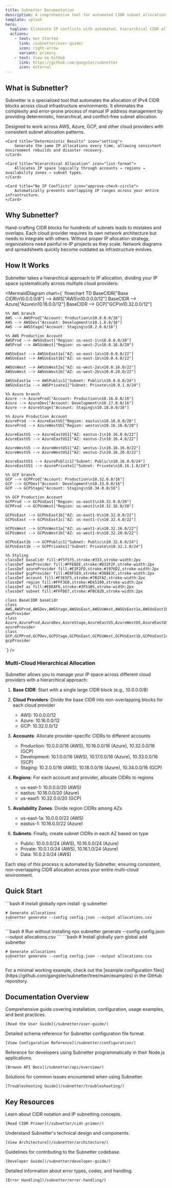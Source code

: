 ```yaml
---
title: Subnetter Documentation
description: A comprehensive tool for automated CIDR subnet allocation across cloud infrastructure
template: splash
hero:
  tagline: Eliminate IP conflicts with automated, hierarchical CIDR allocation
  actions:
    - text: Get Started
      link: /subnetter/user-guide/
      icon: right-arrow
      variant: primary
    - text: View on GitHub
      link: https://github.com/gangster/subnetter
      icon: external
---
```



## What is Subnetter?

Subnetter is a specialized tool that automates the allocation of IPv4 CIDR blocks across cloud infrastructure environments. It eliminates the complexity and error-prone process of manual IP address management by providing deterministic, hierarchical, and conflict-free subnet allocation.

<CardGrid>
	<Card title="Multi-Cloud Support" icon="cloud-download">
		Designed to work across AWS, Azure, GCP, and other cloud providers with consistent subnet allocation patterns.
	</Card>

	<Card title="Deterministic Results" icon="setting">
		Generate the same IP allocations every time, allowing consistent environment rebuilds and disaster recovery.
	</Card>

	<Card title="Hierarchical Allocation" icon="list-format">
		Allocates IP space logically through accounts → regions → availability zones → subnet types.
	</Card>

	<Card title="No IP Conflicts" icon="approve-check-circle">
		Automatically prevents overlapping IP ranges across your entire infrastructure.
	</Card>
</CardGrid>

## Why Subnetter?

<CardGrid>
  <Card title="Manual allocation is error-prone" icon="warning">
    Hand-crafting CIDR blocks for hundreds of subnets leads to mistakes and overlaps.
  </Card>
  <Card title="Complex multi-cloud environments" icon="puzzle">
    Each cloud provider requires its own network architecture but needs to integrate with others.
  </Card>
  <Card title="Growing organizations need planning" icon="rocket">
    Without proper IP allocation strategy, organizations need painful re-IP projects as they scale.
  </Card>
  <Card title="Documentation becomes outdated" icon="document">
    Network diagrams and spreadsheets quickly become outdated as infrastructure evolves.
  </Card>
</CardGrid>

## How It Works

Subnetter takes a hierarchical approach to IP allocation, dividing your IP space systematically across multiple cloud providers:

<MermaidDiagram chart={`
flowchart TD
    BaseCIDR["Base CIDR\n10.0.0.0/8"] --> AWS["AWS\n10.0.0.0/12"]
    BaseCIDR --> Azure["Azure\n10.16.0.0/12"]
    BaseCIDR --> GCP["GCP\n10.32.0.0/12"]
    
    %% AWS branch
    AWS --> AWSProd["Account: Production\n10.0.0.0/16"]
    AWS --> AWSDev["Account: Development\n10.1.0.0/16"]
    AWS --> AWSStage["Account: Staging\n10.2.0.0/16"]
    
    %% AWS Production Account
    AWSProd --> AWSUsEast["Region: us-east-1\n10.0.0.0/20"]
    AWSProd --> AWSUsWest["Region: us-west-2\n10.0.16.0/20"]
    
    AWSUsEast --> AWSUsEast1a["AZ: us-east-1a\n10.0.0.0/22"]
    AWSUsEast --> AWSUsEast1b["AZ: us-east-1b\n10.0.4.0/22"]
    
    AWSUsWest --> AWSUsWest2a["AZ: us-west-2a\n10.0.16.0/22"]
    AWSUsWest --> AWSUsWest2b["AZ: us-west-2b\n10.0.20.0/22"]
    
    AWSUsEast1a --> AWSPublic1["Subnet: Public\n10.0.0.0/24"]
    AWSUsEast1a --> AWSPrivate1["Subnet: Private\n10.0.1.0/24"]
    
    %% Azure branch
    Azure --> AzureProd["Account: Production\n10.16.0.0/16"]
    Azure --> AzureDev["Account: Development\n10.17.0.0/16"]
    Azure --> AzureStage["Account: Staging\n10.18.0.0/16"]
    
    %% Azure Production Account
    AzureProd --> AzureEastUS["Region: eastus\n10.16.0.0/20"]
    AzureProd --> AzureWestUS["Region: westus\n10.16.16.0/20"]
    
    AzureEastUS --> AzureEastUS1["AZ: eastus-1\n10.16.0.0/22"]
    AzureEastUS --> AzureEastUS2["AZ: eastus-2\n10.16.4.0/22"]
    
    AzureWestUS --> AzureWestUS1["AZ: westus-1\n10.16.16.0/22"]
    AzureWestUS --> AzureWestUS2["AZ: westus-2\n10.16.20.0/22"]
    
    AzureEastUS1 --> AzurePublic1["Subnet: Public\n10.16.0.0/24"]
    AzureEastUS1 --> AzurePrivate1["Subnet: Private\n10.16.1.0/24"]
    
    %% GCP branch
    GCP --> GCPProd["Account: Production\n10.32.0.0/16"]
    GCP --> GCPDev["Account: Development\n10.33.0.0/16"]
    GCP --> GCPStage["Account: Staging\n10.34.0.0/16"]
    
    %% GCP Production Account
    GCPProd --> GCPUsEast["Region: us-east1\n10.32.0.0/20"]
    GCPProd --> GCPUsWest["Region: us-west1\n10.32.16.0/20"]
    
    GCPUsEast --> GCPUsEast1b["AZ: us-east1-b\n10.32.0.0/22"]
    GCPUsEast --> GCPUsEast1c["AZ: us-east1-c\n10.32.4.0/22"]
    
    GCPUsWest --> GCPUsWest1a["AZ: us-west1-a\n10.32.16.0/22"]
    GCPUsWest --> GCPUsWest1b["AZ: us-west1-b\n10.32.20.0/22"]
    
    GCPUsEast1b --> GCPPublic1["Subnet: Public\n10.32.0.0/24"]
    GCPUsEast1b --> GCPPrivate1["Subnet: Private\n10.32.1.0/24"]
    
    %% Styling
    classDef baseCidr fill:#f5f5f5,stroke:#333,stroke-width:2px
    classDef awsProvider fill:#FFEBEE,stroke:#D32F2F,stroke-width:2px
    classDef azureProvider fill:#E3F2FD,stroke:#1976D2,stroke-width:2px
    classDef gcpProvider fill:#E8F5E9,stroke:#388E3C,stroke-width:2px
    classDef account fill:#F3E5F5,stroke:#7B1FA2,stroke-width:2px
    classDef region fill:#FFF3E0,stroke:#E65100,stroke-width:2px
    classDef az fill:#E8EAF6,stroke:#3F51B5,stroke-width:2px
    classDef subnet fill:#FFFDE7,stroke:#FBC02D,stroke-width:2px
    
    class BaseCIDR baseCidr
    class AWS,AWSProd,AWSDev,AWSStage,AWSUsEast,AWSUsWest,AWSUsEast1a,AWSUsEast1b,AWSUsWest2a,AWSUsWest2b,AWSPublic1,AWSPrivate1 awsProvider
    class Azure,AzureProd,AzureDev,AzureStage,AzureEastUS,AzureWestUS,AzureEastUS1,AzureEastUS2,AzureWestUS1,AzureWestUS2,AzurePublic1,AzurePrivate1 azureProvider
    class GCP,GCPProd,GCPDev,GCPStage,GCPUsEast,GCPUsWest,GCPUsEast1b,GCPUsEast1c,GCPUsWest1a,GCPUsWest1b,GCPPublic1,GCPPrivate1 gcpProvider
`} />

### Multi-Cloud Hierarchical Allocation

Subnetter allows you to manage your IP space across different cloud providers with a hierarchical approach:

1. **Base CIDR**: Start with a single large CIDR block (e.g., 10.0.0.0/8)

2. **Cloud Providers**: Divide the base CIDR into non-overlapping blocks for each cloud provider
   - AWS: 10.0.0.0/12
   - Azure: 10.16.0.0/12
   - GCP: 10.32.0.0/12

3. **Accounts**: Allocate provider-specific CIDRs to different accounts
   - Production: 10.0.0.0/16 (AWS), 10.16.0.0/16 (Azure), 10.32.0.0/16 (GCP)
   - Development: 10.1.0.0/16 (AWS), 10.17.0.0/16 (Azure), 10.33.0.0/16 (GCP)
   - Staging: 10.2.0.0/16 (AWS), 10.18.0.0/16 (Azure), 10.34.0.0/16 (GCP)

4. **Regions**: For each account and provider, allocate CIDRs to regions
   - us-east-1: 10.0.0.0/20 (AWS)
   - eastus: 10.16.0.0/20 (Azure)
   - us-east1: 10.32.0.0/20 (GCP)

5. **Availability Zones**: Divide region CIDRs among AZs
   - us-east-1a: 10.0.0.0/22 (AWS)
   - eastus-1: 10.16.0.0/22 (Azure)

6. **Subnets**: Finally, create subnet CIDRs in each AZ based on type
   - Public: 10.0.0.0/24 (AWS), 10.16.0.0/24 (Azure)
   - Private: 10.0.1.0/24 (AWS), 10.16.1.0/24 (Azure)
   - Data: 10.0.2.0/24 (AWS)

Each step of this process is automated by Subnetter, ensuring consistent, non-overlapping CIDR allocation across your entire multi-cloud environment.

## Quick Start

<Tabs>
  <TabItem label="npm">
    ```bash
    # Install globally
    npm install -g subnetter
    
    # Generate allocations
    subnetter generate --config config.json --output allocations.csv
    ```
  </TabItem>
  <TabItem label="npx">
    ```bash
    # Run without installing
    npx subnetter generate --config config.json --output allocations.csv
    ```
  </TabItem>
  <TabItem label="yarn">
    ```bash
    # Install globally
    yarn global add subnetter
    
    # Generate allocations
    subnetter generate --config config.json --output allocations.csv
    ```
  </TabItem>
</Tabs>

<Aside type="tip">
  For a minimal working example, check out the [example configuration files](https://github.com/gangster/subnetter/tree/main/examples) in the GitHub repository.
</Aside>

## Documentation Overview

<CardGrid>
  <Card title="User Guide" icon="open-book">
    Comprehensive guide covering installation, configuration, usage examples, and best practices.
    
    [Read the User Guide](/subnetter/user-guide/)
  </Card>
  
  <Card title="Configuration Reference" icon="setting">
    Detailed schema reference for Subnetter configuration file format.
    
    [View Configuration Reference](/subnetter/configuration/)
  </Card>
  
  <Card title="API Documentation" icon="document">
    Reference for developers using Subnetter programmatically in their Node.js applications.
    
    [Browse API Docs](/subnetter/api/overview/)
  </Card>
  
  <Card title="Troubleshooting" icon="warning">
    Solutions for common issues encountered when using Subnetter.
    
    [Troubleshooting Guide](/subnetter/troubleshooting/)
  </Card>
</CardGrid>

## Key Resources

<CardGrid>
  <Card title="CIDR Primer" icon="information">
    Learn about CIDR notation and IP subnetting concepts.
    
    [Read CIDR Primer](/subnetter/cidr-primer/)
  </Card>
  
  <Card title="Architecture" icon="puzzle">
    Understand Subnetter's technical design and components.
    
    [View Architecture](/subnetter/architecture/)
  </Card>
  
  <Card title="Developer Guide" icon="pencil">
    Guidelines for contributing to the Subnetter codebase.
    
    [Developer Guide](/subnetter/developer-guide/)
  </Card>
  
  <Card title="Error Handling" icon="error">
    Detailed information about error types, codes, and handling.
    
    [Error Handling](/subnetter/error-handling/)
  </Card>
</CardGrid>
